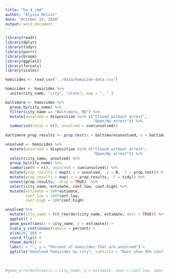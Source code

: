 ```yaml
---
title: "hw_4_rmd"
author: "Alyssa Melvin"
date: "October 24, 2018"
output: word_document
---
```


```r
library(readr)
library(dplyr)
library(tidyr) 
library(purrr)
library(broom)
library(ggplot2)
library(forcats)
library(scales)

homicides <- read_csv("../data/homicide-data.csv") 

homicides <- homicides %>% 
  unite(city_name, "city", "state", sep = ", " )

baltimore <- homicides %>% 
  group_by(city_name) %>% 
  filter(city_name == "Baltimore, MD") %>% 
  mutate(unsolved = disposition %in% c("Closed without arrest", 
                                       "Open/No arrest")) %>%
  summarise(total = n(), unsolved = sum(unsolved))
 
baltimore_prop_results <- prop.test(x = baltimore$unsolved, n = baltimore$total)

unsolved <- homicides %>% 
  mutate(unsolved = disposition %in% c("Closed without arrest", 
                                       "Open/No arrest")) %>% 
  select(city_name, unsolved) %>% 
  group_by(city_name) %>% 
  summarise(N = n(), unsolved = sum(unsolved)) %>% 
  mutate(prop_results = map2(.x = unsolved, .y = N, .f = prop.test)) %>% 
  mutate(prop_results = map(.x = prop_results, .f = tidy)) %>% 
  unnest(prop_results, .drop = TRUE)  %>% 
  select(city_name, estimate, conf.low, conf.high) %>% 
  mutate(estimate = 100*estimate,
         conf.low = 100*conf.low,
         conf.high = 100*conf.high)
```

```r
  
  
unsolved %>% 
  mutate(city_name = fct_reorder(city_name, estimate, desc = TRUE)) %>% 
  ggplot() +
  geom_point(aes(x = city_name, y = estimate)) +
  scale_y_continuous(labels = percent) +
  ylim(20, 80) +
  coord_flip() +
  theme_dark() +
  labs(x = "", y = "Percent of homicides that are unsolved") +
  ggtitle("Unsolved homicides by city", subtitle = "Bars show 95% confidence interval")
  
  
  
#geom_errorbarh(aes(x = city_name, y = estimate, xmin = conf.low, xmax = conf.high, height = 0))
```
